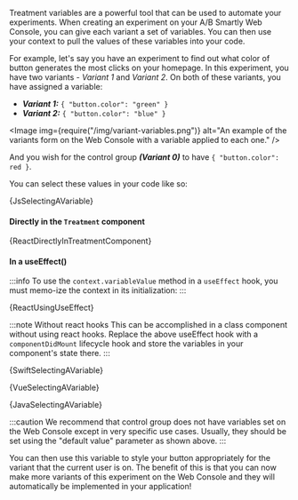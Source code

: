 






Treatment variables are a powerful tool that can be used to automate your experiments.
When creating an experiment on your A/B Smartly Web Console, you can give each variant
a set of variables. You can then use your context to pull the values of these variables
into your code.

For example, let's say you have an experiment to find out what color of
button generates the most clicks on your homepage. In this experiment, you have
two variants - _Variant 1_ and _Variant 2_. On both of these variants, you
have assigned a variable:

- **_Variant 1:_** `{ "button.color": "green" }`
- **_Variant 2:_** `{ "button.color": "blue" }`

<Image
  img={require("/img/variant-variables.png")}
  alt="An example of the variants form on the Web Console with a variable applied to each one."
/>

And you wish for the control group **_(Variant 0)_** to have `{ "button.color": red }`.

You can select these values in your code like so:

<Tabs groupId="language">

<TabItem value="js" label="Javascript">

<CodeBlock language="js">{JsSelectingAVariable}</CodeBlock>

<ConfigApi />

</TabItem>

<TabItem value="react" label="React">

#### Directly in the `Treatment` component

<CodeBlock language="jsx">{ReactDirectlyInTreatmentComponent}</CodeBlock>

#### In a useEffect()

:::info
To use the `context.variableValue` method in a `useEffect` hook, you must
memo-ize the context in its initialization:
:::

<CodeBlock language="jsx">{ReactUsingUseEffect}</CodeBlock>

:::note Without react hooks
This can be accomplished in a class component without using react hooks.
Replace the above useEffect hook with a `componentDidMount` lifecycle hook and
store the variables in your component's state there.
:::

</TabItem>

<Tabitem value="swift" label="Swift">

<CodeBlock language="swift">{SwiftSelectingAVariable}</CodeBlock>

</Tabitem>

<TabItem value="vue" label="Vue2">

<CodeBlock language="js">{VueSelectingAVariable}</CodeBlock>

</TabItem>

<Tabitem value="java" label="Java">

<CodeBlock language="java">{JavaSelectingAVariable}</CodeBlock>

</Tabitem>

</Tabs>

:::caution
We recommend that control group does not have variables set on the Web
Console except in very specific use cases. Usually, they should be set using
the "default value" parameter as shown above.
:::

You can then use this variable to style your button appropriately for the
variant that the current user is on. The benefit of this is that you can now
make more variants of this experiment on the Web Console and they will
automatically be implemented in your application!
